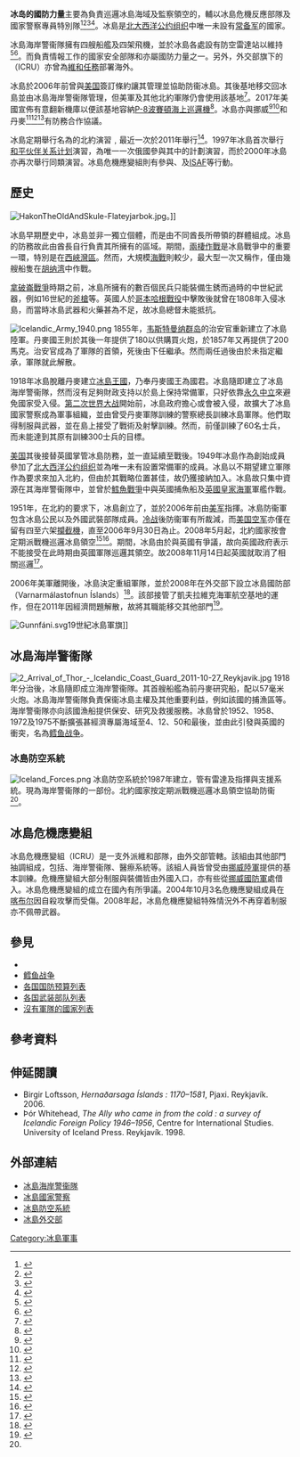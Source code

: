 {{Infobox national military
|country = 冰島
|image = [[File:Flag_of_Iceland_(state).svg|200px]]
|caption = 冰島國旗
|branches = {{tsl|en|Icelandic Coast Guard|冰島海岸警衞隊}}<br/>{{tsl|en|Iceland Crisis Response Unit|冰島危機應變組}}
|headquarters = [[冰岛|冰岛]][[雷克雅維克|雷克雅維克]]
|chief minister = [[卡特琳·雅各布斯多蒂爾|卡特琳·雅各布斯多蒂爾]]
|chief minister_title = [[冰岛总理列表|冰岛总理]]
|minister = {{tsl|en|Guðlaugur Þór Þórðarson|}}
|minister_title = {{tsl|en|Minister for Foreign Affairs (Iceland)|冰岛外交部長|外交部長}}
|commander = Georg Kristinn Lárusson[[海軍少將|海軍少將]]
|commander_title = 指揮官
|age = 18
|manpower_data = 2015
|manpower_age = 18–49
|available = 73,557
|available_f = 71,172
|reaching = 2,349
|reaching_f = 2,217
|reserve = 230 (ICG)
|deployed = 200 (ICRU)
|amount = US$45,529,700
|percent_GDP = 0.26% (2015)
|history = {{tsl|en|Military history of Iceland|冰島軍事歷史}}
}}
'''冰岛的國防力量'''主要為負責巡邏冰島海域及監察領空的{{tsl|en|Icelandic Coast Guard|冰島海岸警衞隊}}，輔以冰島危機反應部隊及國家警察專員特別隊<ref>{{Cite web |url=http://www.vmsi.is/ |title=Varnarmálastofnun Íslands. |accessdate=2020-07-19 |archive-date=2011-11-20 |archive-url=https://web.archive.org/web/20111120062827/http://www.vmsi.is/ |dead-url=no }}</ref><ref>{{cite web|url=http://www.althingi.is/altext/stjt/2010.098.html|title=Lög um breytingu á varnarmálalögum, nr. 34/2008.|publisher=althingi.is|accessdate=2014-10-23|archive-date=2017-06-28|archive-url=https://web.archive.org/web/20170628092129/http://www.althingi.is/altext/stjt/2010.098.html|dead-url=no}}</ref><ref>{{cite web|url=http://www.althingi.is/altext/stjt/2008.034.html|title=Varnarmálalög.|publisher=althingi.is|accessdate=2014-10-23|archive-date=2017-08-17|archive-url=https://web.archive.org/web/20170817011036/https://www.althingi.is/altext/stjt/2008.034.html|dead-url=no}}</ref><ref>{{cite web|url=http://www.lhg.is/landhelgisgaeslan/hlutverk/nr/10|title=Landhelgisgæsla Íslands Hlutverk.|accessdate=2014-10-23|archive-url=https://web.archive.org/web/20140706235242/http://www.lhg.is/landhelgisgaeslan/hlutverk/nr/10|archive-date=2014-07-06|dead-url=yes}}</ref>。冰島是[[北大西洋公约组织|北大西洋公约组织]]中唯一未設有[[常备军|常备军]]的國家。

冰島海岸警衞隊擁有四艘船艦及四架飛機，並於冰島各處設有防空雷達站以維持{{tsl|en|Iceland Air Defence System|冰島空防系統}}<ref name="iads">{{cite web |url=http://www.iads.is/ |title=Archived copy |accessdate=2007-01-30 |archiveurl=https://web.archive.org/web/20090420130141/http://www.iads.is/ |archivedate=2009-04-20 |dead-url=no }}</ref><ref>{{cite web|url=http://www.aco.nato.int/page142085426.aspx|title=NATO Air Policing|publisher=NATO|accessdate=2014-10-23|archive-date=2010-01-24|archive-url=https://web.archive.org/web/20100124134809/http://www.aco.nato.int/page142085426.aspx|dead-url=no}}</ref>。而負責情報工作的國家安全部隊和{{tsl|en|Icelandic National Police|冰島國家警察}}亦屬國防力量之一。另外，外交部旗下的{{tsl|en|Iceland Crisis Response Unit|冰島危機應變組}}（ICRU）亦曾為[[維持和平|維和任務]]部署海外。

冰島於2006年前曾與[[美国|美国]]簽訂條約讓其管理{{tsl|en|Naval Air Station Keflavik|凱夫拉維克海軍航空基地}}並協助防衞冰島。其後基地移交回冰島並由冰島海岸警衞隊管理，但美軍及其他北約軍隊仍會使用該基地<ref>{{cite web |first=Trude |last=Pettersen |date=2016-02-10 |url=https://thebarentsobserver.com/en/security/2016/02/us-military-returns-iceland |title=U.S. military returns to Iceland |publisher=The Independent Barents Observer AS |accessdate=2020-07-19 |archive-date=2020-08-04 |archive-url=https://web.archive.org/web/20200804035235/https://thebarentsobserver.com/en/security/2016/02/us-military-returns-iceland |dead-url=no }}</ref>。2017年美國宣佈有意翻新機庫以便該基地容納[[P-8波賽頓海上巡邏機|P-8波賽頓海上巡邏機]]<ref>{{cite web|url=https://www.airforcetimes.com/flashpoints/2017/12/17/us-plans-200-million-buildup-of-european-air-bases-flanking-russia/|title=US plans $200 million buildup of European air bases flanking Russia|first=Shawn|last=Snow|date=2017-12-17|publisher=Air Force Times }}</ref>。冰島亦與挪威<ref>{{cite web|url=http://www.regjeringen.no/en/dep/ud/Press-Contacts/News/2007/mou-2.html?id=464488|title=Iceland and Norway sign MoU on security policy cooperation|publisher=Norwegian Ministry of Foreign Affairs|accessdate=2014-10-23|archive-date=2020-03-28|archive-url=https://web.archive.org/web/20200328014402/https://www.regjeringen.no/no/dokumentarkiv/stoltenberg-ii/ud/Nyheter-og-pressemeldinger/pressemeldinger/2007/island/id464488/|dead-url=no}}</ref><ref>{{cite web|url=http://www.regjeringen.no/upload/UD/Vedlegg/icelandmou.pdf|title=An English translation of the Norwegian-Icelandic MoU at the website of the Norwegian Ministry of Foreign Affairs|publisher=|accessdate=2020-07-19|archive-date=2012-10-19|archive-url=https://web.archive.org/web/20121019172909/http://www.regjeringen.no/upload/UD/Vedlegg/icelandmou.pdf|dead-url=no}}</ref>和丹麥<ref>{{cite web |url=http://www.norwaypost.no/cgi-bin/norwaypost/imaker?id=72317 |title=Norway Post: Norway and Iceland to sign defence agreement |publisher=[[挪威邮政|挪威邮政]] |accessdate=2014-10-23 |archiveurl=https://web.archive.org/web/20070929092727/http://www.norwaypost.no/cgi-bin/norwaypost/imaker?id=72317 |archivedate=2007-09-29 |dead-url=no }}</ref><ref>{{Cite web |url=http://www.aftenposten.no/english/local/article1753031.ece |title=Aftenposten: Norway to help defend Iceland |accessdate=2020-07-19 |archive-date=2011-06-29 |archive-url=https://web.archive.org/web/20110629022120/http://www.aftenposten.no/english/local/article1753031.ece |dead-url=no }}</ref><ref>{{cite web|url=http://www.dr.dk/Nyheder/Indland/2007/04/26/120138.htm?rss=true|title=Danmarks Radio|publisher=|accessdate=2014-10-23|archive-date=2014-12-04|archive-url=https://web.archive.org/web/20141204090955/http://www.dr.dk/Nyheder/Indland/2007/04/26/120138.htm?rss=true|dead-url=no}}</ref>有防務合作協議。

冰島定期舉行名為{{tsl|en|Northern Viking|北方維京}}的北約演習﹐最近一次於2011年舉行<ref>{{cite web|url=http://www.lhg.is/frettirogutgafa/frettir/nr/1933|title=A press release from the Icelandic Coast Guard.|publisher=|accessdate=2014-10-23|archive-date=2015-03-20|archive-url=https://web.archive.org/web/20150320074843/http://www.lhg.is/frettirogutgafa/frettir/nr/1933|dead-url=no}}</ref>。1997年冰島首次舉行[[和平伙伴关系计划|和平伙伴关系计划]]演習，為唯一一次俄國參與其中的計劃演習，而於2000年冰島亦再次舉行同類演習。冰島危機應變組則有參與{{tsl|en|SFOR|}}、{{tsl|en|Kosovo Force||KFOR}}及[[駐阿富汗國際維和部隊|ISAF]]等行動。

== 歷史 ==
{{Main|冰島軍事史}}

[[Image:HakonTheOldAndSkule-Flateyjarbok.jpg|thumb]]。]]

冰島早期歷史中，冰島並非一獨立個體，而是由不同酋長所帶領的群體組成。冰島的防務故此由酋長自行負責其所擁有的區域。期間，[[兩棲作戰|兩棲作戰]]是冰島戰爭中的重要一環，特別是在[[西峽灣區|西峽灣區]]。然而，大規模[[海戰|海戰]]則較少，最大型一次又稱作{{tsl|en|Flóabardagi|海灣戰爭 (冰島)|海灣戰爭}}，僅由幾艘船隻在[[胡纳湾|胡纳湾]]中作戰。

[[拿破崙戰爭|拿破崙戰爭]]時期之前，冰島所擁有的數百個民兵只能裝備生銹而過時的中世紀武器，例如16世紀的[[斧槍|斧槍]]等。英國人於[[哥本哈根戰役_(1807年)|哥本哈根戰役]]中擊敗{{tsl|en|Royal Dano-Norwegian Navy|皇家丹麥-挪威海軍}}後就曾在1808年入侵冰島，而當時冰島武器和火藥甚為不足，故冰島總督未能抵抗。

[[Image:Icelandic_Army_1940.png|thumb]]
1855年，[[韦斯特曼纳群岛|韦斯特曼纳群岛]]的治安官重新建立了冰島陸軍。丹麥國王則於其後一年提供了180{{tsl|en|Danish rigsdaler|丹麥馬克}}以供購買火炮，於1857年又再提供了200馬克。治安官成為了軍隊的首領，死後由下任繼承。然而兩任過後由於未指定繼承，軍隊就此解散。

1918年冰島脫離丹麥建立[[冰島王國|冰島王國]]，乃奉丹麥國王為國君。冰島隨即建立了冰島海岸警衞隊，然而沒有足夠財政支持以於島上保持常備軍，只好依靠[[永久中立|永久中立]]來避免國家受入侵。[[第二次世界大战|第二次世界大战]]開始前，冰島政府擔心或會被入侵，故擴大了冰島國家警察成為軍事組織，並由曾受丹麥軍隊訓練的警察總長訓練冰島軍隊。他們取得制服與武器，並在島上接受了戰術及射擊訓練。然而，{{tsl|en|invasion of Iceland|英國入侵冰島}}前僅訓練了60名士兵，而未能達到其原有訓練300士兵的目標。

[[美国|美国]]其後接替英國掌管冰島防務，並一直延續至戰後。1949年冰島作為創始成員參加了[[北大西洋公约组织|北大西洋公约组织]]並為唯一未有設置常備軍的成員。冰島以不期望建立軍隊作為要求來加入北約，但由於其戰略位置甚佳，故仍獲接納加入。冰島故只集中資源在其海岸警衞隊中，並曾於[[鱈魚戰爭|鱈魚戰爭]]中與英國捕魚船及[[英國皇家海軍|英國皇家海軍]]軍艦作戰。

1951年，在北約的要求下，冰島創立了{{tsl|en|Iceland Defense Force|冰島防衞軍}}，並於2006年前由[[美军|美军]]指揮。冰島防衞軍包含冰島公民以及外國武裝部隊成員。[[冷战|冷战]]後防衞軍有所裁減，而[[美国空军|美国空军]]亦僅在{{tsl|en|Naval Air Station Keflavik|凱夫拉維克海軍航空基地}}留有四至六架[[攔截機|攔截機]]，直至2006年9月30日為止。2008年5月起，北約國家按{{tsl|en|Icelandic Air Policing|冰島防空警備}}會定期派戰機巡邏冰島領空<ref name = "French_Air_Force_in_Iceland">{{cite web|title = French Air Force in Iceland|url = http://www.mfa.is/speeches-and-articles/nr/4240|publisher = Ministry for Foreign Affairs|access-date = 2010-10-02|date = 2008-05-05|archive-url = https://web.archive.org/web/20110511081438/http://www.mfa.is/speeches-and-articles/nr/4240|archive-date = 2011-05-11|dead-url = no}}</ref><ref name = "NATO_ACO">{{cite web|title = Air Policing|url = http://www.aco.nato.int/page142085426.aspx|publisher = NATO Air Command Operations|access-date = 2010-10-02|archive-date = 2010-01-24|archive-url = https://web.archive.org/web/20100124134809/http://www.aco.nato.int/page142085426.aspx|dead-url = no}}</ref>。{{tsl|en|Icesave dispute|冰島儲蓄糾紛}}期間，冰島由於與英國有爭議，故向英國政府表示不能接受在此時期由英國軍隊巡邏其領空。故2008年11月14日起英國就取消了相關巡邏<ref name="USAToday">{{cite news | url = http://usatoday30.usatoday.com/news/world/2008-11-14-727094515_x.htm | title = British air force mission to Iceland scrapped | work = USA Today | date = 2008-11-14 | accessdate = 2008-11-15 | archive-date = 2013-12-13 | archive-url = https://web.archive.org/web/20131213012752/http://usatoday30.usatoday.com/news/world/2008-11-14-727094515_x.htm | dead-url = no }}</ref>。

2006年美軍離開後，冰島決定重組軍隊，並於2008年在外交部下設立冰島國防部（Varnarmálastofnun Íslands）<ref>{{cite web |url=http://www.varnarmalastofnun.is/grein.php?id_grein=87 |title=Archived copy |accessdate=2014-10-21 |archiveurl=https://web.archive.org/web/20090203121341/http://varnarmalastofnun.is/grein.php?id_grein=87 |archivedate=2009-02-03 |dead-url=no }}</ref>。該部接管了凱夫拉維克海軍航空基地的運作，但在2011年因經濟問題解散，故將其職能移交其他部門<ref>{{cite web|url=http://www.globalsecurity.org/military/world/europe/is-ida.htm|title=Iceland|author=John Pike|publisher=|accessdate=2014-10-23|archive-date=2014-10-21|archive-url=https://web.archive.org/web/20141021081007/http://www.globalsecurity.org/military/world/europe/is-ida.htm|dead-url=no}}</ref>。

[[Image:Gunnfáni.svg|thumb]]19世紀冰島軍旗]]

== 冰島海岸警衞隊 ==
[[File:2_Arrival_of_Thor_-_Icelandic_Coast_Guard_2011-10-27_Reykjavik.jpg|thumb]]
{{Main|冰島海岸警衞隊}}
1918年分治後，冰島隨即成立海岸警衞隊。其首艘船艦為前丹麥研究船，配以57毫米火炮。冰島海岸警衞隊負責保衞冰島主權及其他重要利益，例如該國的捕漁區等。海岸警衞隊亦向該國漁船提供保安、研究及救援服務。冰島曾於1952、1958、1972及1975不斷擴張甚經濟專屬海域至4、12、50和最後{{convert|200|nmi|km}}，並由此引發與英國的衝突，名為[[鳕鱼战争|鳕鱼战争]]。

=== 冰島防空系統 ===
{{main|冰島防空系統}}
[[Image:Iceland_Forces.png|thumb]]
冰島防空系統於1987年建立，管有雷達及指揮與支援系統。現為海岸警衞隊的一部份。北約國家按{{tsl|en|Icelandic Air Policing|冰島防空警備}}定期派戰機巡邏冰島領空協助防衞<ref name="NATO_ACO"/>。

== 冰島危機應變組 ==
{{Main|冰島危機應變組}}

冰島危機應變組（ICRU）是一支外派維和部隊，由外交部管轄。該組由其他部門抽調組成，包括{{tsl|en|National Police of Iceland|冰島國家警察|國家警察}}、海岸警衞隊、醫瘵系統等。該組人員皆曾受由[[挪威陸軍|挪威陸軍]]提供的基本訓練。危機應變組大部分制服與裝備皆由外國入口，亦有些從[[挪威國防軍|挪威國防軍]]處借入。冰島危機應變組的成立在國內有所爭議。2004年10月3名危機應變組成員在[[喀布尔|喀布尔]]因自殺攻擊而受傷。2008年起，冰島危機應變組特殊情況外不再穿着制服亦不佩帶武器。

== 參見 ==
* {{tsl|en|Naval Air Station Keflavik|凱夫拉維克海軍航空基地}}
* [[鳕鱼战争|鳕鱼战争]]
* [[各国国防预算列表|各国国防预算列表]]
* [[各国武装部队列表|各国武装部队列表]]
* [[沒有軍隊的國家列表|沒有軍隊的國家列表]]

== 參考資料 ==
{{Reflist|30em}}

== 伸延閱讀 ==
* Birgir Loftsson, ''Hernaðarsaga Íslands : 1170–1581'', Pjaxi. Reykjavík. 2006.
* Þór Whitehead, ''The Ally who came in from the cold : a survey of Icelandic Foreign Policy 1946–1956'', Centre for International Studies. University of Iceland Press. Reykjavík. 1998.

== 外部連結 ==
{{Commonscat |Military of Iceland}}
* [http://www.lhg.is 冰島海岸警衞隊]{{Wayback|url=http://www.lhg.is/ |date=20200719230741 }}
* [http://www.logreglan.is 冰島國家警察]{{Wayback|url=http://www.logreglan.is/ |date=20200921231341 }}
* [https://web.archive.org/web/20090420130141/http://www.iads.is/ 冰島防空系統]
* [http://www.utanrikisraduneyti.is 冰島外交部]{{Wayback|url=http://www.utanrikisraduneyti.is/ |date=20170529040914 }}

{{Iceland topics}}
{{北大西洋公約組織}}
{{欧洲各国家和地区軍事}}

[[Category:冰島軍事|Category:冰島軍事]]